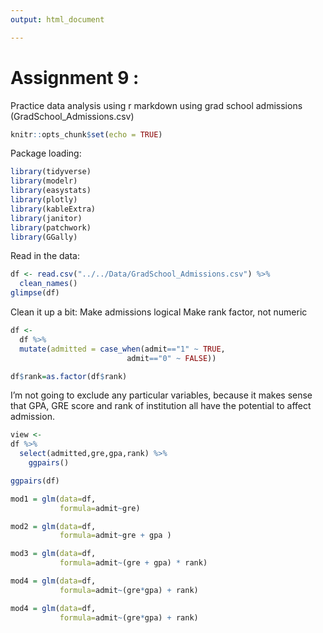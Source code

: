 ```yaml
---
output: html_document

---
```

# Assignment 9 :
Practice data analysis using r markdown using grad school admissions (GradSchool_Admissions.csv)

```r
knitr::opts_chunk$set(echo = TRUE)
```
Package loading:
```r
library(tidyverse)
library(modelr)
library(easystats)
library(plotly)
library(kableExtra)
library(janitor)
library(patchwork)
library(GGally)
```
Read in the data:
```r
df <- read.csv("../../Data/GradSchool_Admissions.csv") %>% 
  clean_names()
glimpse(df)

```
Clean it up a bit:
Make admissions logical
Make rank factor, not numeric

```r
df <- 
  df %>% 
  mutate(admitted = case_when(admit=="1" ~ TRUE,
                          admit=="0" ~ FALSE))

df$rank=as.factor(df$rank)

```

I'm not going to exclude any particular variables, because it makes sense that GPA, GRE score and rank of institution all have the potential to affect admission.
```r
view <- 
df %>% 
  select(admitted,gre,gpa,rank) %>% 
    ggpairs()

ggpairs(df)

mod1 = glm(data=df,
           formula=admit~gre)

mod2 = glm(data=df,
           formula=admit~gre + gpa )

mod3 = glm(data=df,
           formula=admit~(gre + gpa) * rank)

mod4 = glm(data=df,
           formula=admit~(gre*gpa) + rank)

mod4 = glm(data=df,
           formula=admit~(gre*gpa) + rank)
```

